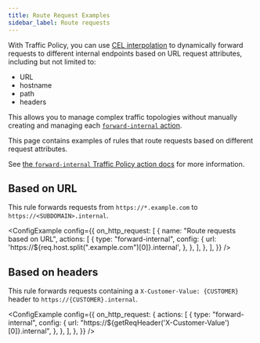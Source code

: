 ```yaml
---
title: Route Request Examples
sidebar_label: Route requests
---
```



With Traffic Policy, you can use [CEL interpolation](/traffic-policy/concepts/cel-interpolation) to dynamically forward requests to different internal endpoints based on URL request attributes, including but not limited to:

- URL
- hostname
- path
- headers

This allows you to manage complex traffic topologies without manually creating and managing each [`forward-internal` action](/docs/traffic-policy/actions/forward-internal).

This page contains examples of rules that route requests based on different request attributes.

See [the `forward-internal` Traffic Policy action docs](/traffic-policy/actions/forward-internal/) for more information.

## Based on URL

This rule forwards requests from `https://*.example.com` to `https://<SUBDOMAIN>.internal`.

<ConfigExample
	config={{
		on_http_request: [
			{
				name: "Route requests based on URL",
				actions: [
					{
						type: "forward-internal",
						config: {
							url: 'https://${req.host.split(".example.com")[0]}.internal',
						},
					},
				],
			},
		],
	}}
/>

## Based on headers

This rule forwards requests containing a `X-Customer-Value: {CUSTOMER}` header to `https://{CUSTOMER}.internal`.

<ConfigExample
	config={{
		on_http_request: {
			actions: [
				{
					type: "forward-internal",
					config: {
						url: "https://${getReqHeader('X-Customer-Value')[0]}.internal",
					},
				},
			],
		},
	}}
/>

